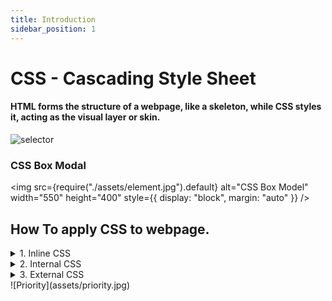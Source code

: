 ```yaml
---
title: Introduction
sidebar_position: 1
---
```



# CSS - Cascading Style Sheet

#### HTML forms the structure of a webpage, like a skeleton, while CSS styles it, acting as the visual layer or skin.

<FontStyle
  text=" CSS is based on selectors, we can apply styles to element using selectors"
  heading="h3"
  color="blue"
/>

![selector](assets/selector.png)

### CSS Box Modal

<img
  src={require("./assets/element.jpg").default}
  alt="CSS Box Model"
  width="550"
  height="400"
  style={{ display: "block", margin: "auto" }}
/>

## How To apply CSS to webpage.

<details>
    <summary> 1. Inline CSS </summary>
    <p> Inline CSS is directly applied to element </p>

    ```html
    <p style={color:red}> Some Text here </p>
    ```

</details>

<details>
    <summary> 2. Internal CSS </summary>
    <p> Internal CSS is added into head tag of HTML using style tag </p>

    ```html
    <!DOCTYPE html >
    <html>
        <head>
            <meta name="author" content="Yash">
            <style>
                .p {color=red};
            </style>
        </head>
        <body>
            <p> This is Internal CSS Style </p>
        </body>
    </html>
    ```

</details>

<details>
    <summary> 3. External CSS </summary>
    <p>External CSS involves linking a separate CSS file to an HTML document, allowing styles to be applied to elements using selectors for consistent and reusable design.</p>

    ```html
    <!DOCTYPE HTML>
    <html>
        <head>
            <meta name="viewport" content="width=device-width, initial-scale=1.0" />
            <link rel="stylesheet" href="styles.css" />
        </head>
        <body>
            <p classname="text-style"> This is external CSS </p>
        </body>
    </html>
    ```

</details>

<FontStyle text=" Priority of styles" heading="h3" color="orange" />
![Priority](assets/priority.jpg)
